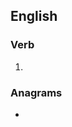 ==English==

===Verb===
{{head|en|verb form}}

# {{en-past of|outfit}}

===Anagrams===
* {{anagrams|en|a=defiotttu|fitted out}}